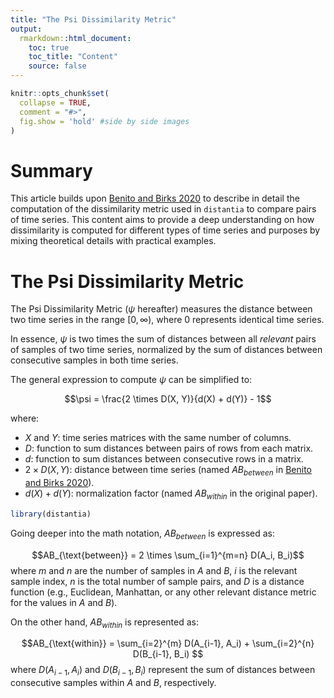 ```yaml
---
title: "The Psi Dissimilarity Metric"
output: 
  rmarkdown::html_document:
    toc: true
    toc_title: "Content"
    source: false
---
```


```r
knitr::opts_chunk$set(
  collapse = TRUE,
  comment = "#>",
  fig.show = 'hold' #side by side images
)
```

# Summary

This article builds upon [Benito and Birks 2020](https://doi.org/10.1111/ecog.04895) to describe in detail the computation of the dissimilarity metric used in `distantia` to compare pairs of time series. This content aims to provide a deep understanding on how dissimilarity is computed for different types of time series and purposes by mixing theoretical details with practical examples.

# The Psi Dissimilarity Metric

The Psi Dissimilarity Metric ($\psi$ hereafter) measures the distance between two time series in the range $[0, \infty)$, where 0 represents identical time series. 

In essence, $\psi$ is two times the sum of distances between all *relevant* pairs of samples of two time series, normalized by the sum of distances between consecutive samples in both time series.

The general expression to compute $\psi$ can be simplified to:

$$\psi = \frac{2 \times D(X, Y)}{d(X) + d(Y)} - 1$$

where:

  + $X$ and $Y$: time series matrices with the same number of columns.
  + $D$: function to sum distances between pairs of rows from each matrix.
  + $d$: function to sum distances between consecutive rows in a matrix.
  + $2 \times D(X, Y)$: distance between time series (named $AB_{between}$ in [Benito and Birks 2020](https://doi.org/10.1111/ecog.04895)).
  + $d(X) + d(Y)$: normalization factor (named $AB_{within}$ in the original paper).


```r
library(distantia)
```




Going deeper into the math notation, $AB_{between}$ is expressed as:

$$AB_{\text{between}} = 2 \times \sum_{i=1}^{m=n} D(A_i, B_i)$$
where $m$ and $n$ are the number of samples in $A$ and $B$, $i$ is the relevant sample index, $n$ is the total number of sample pairs, and $D$ is a distance function (e.g., Euclidean, Manhattan, or any other relevant distance metric for the values in $A$ and $B$).

On the other hand, $AB_{within}$ is represented as:

$$AB_{\text{within}} = \sum_{i=2}^{m} D(A_{i-1}, A_i) + \sum_{i=2}^{n} D(B_{i-1}, B_i) $$
where $D(A_{i-1}, A_i)$ and $D(B_{i-1}, B_i)$ represent the sum of distances between consecutive samples within $A$ and $B$, respectively.
